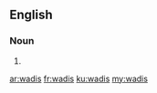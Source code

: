 ==English==

===Noun===
{{head|en}}

# {{plural of|wadi}}

[[ar:wadis]]
[[fr:wadis]]
[[ku:wadis]]
[[my:wadis]]